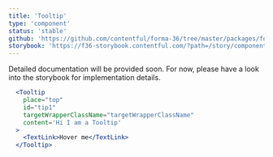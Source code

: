 ```yaml
---
title: 'Tooltip'
type: 'component'
status: 'stable'
github: 'https://github.com/contentful/forma-36/tree/master/packages/forma-36-react-components/src/components/Tooltip'
storybook: 'https://f36-storybook.contentful.com/?path=/story/components-tooltip--default'
---
```


Detailed documentation will be provided soon. For now, please have a look into the storybook for implementation details.

```jsx
  <Tooltip
    place="top"
    id="tip1"
    targetWrapperClassName="targetWrapperClassName"
    content='Hi I am a Tooltip'
  >
    <TextLink>Hover me</TextLink>
  </Tooltip>
```